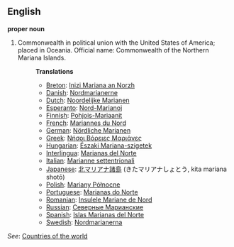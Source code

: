 ==English==

'''proper noun'''

# Commonwealth in political union with the United States of America; placed in Oceania. Official name: Commonwealth of the Northern Mariana Islands.
#:'''Translations'''
#:*[[Breton]]: [[Inizi Mariana an Norzh]]
#:*[[Danish]]: [[Nordmarianerne]]
#:*[[Dutch]]: [[Noordelijke Marianen]]
#:*[[Esperanto]]: [[Nord-Marianoj]]
#:*[[Finnish]]: [[Pohjois-Mariaanit]]
#:*[[French]]: [[Mariannes du Nord]]
#:*[[German]]: [[Nördliche Marianen]]
#:*[[Greek]]: [[Νήσοι Βόρειες Μαριάνες]]
#:*[[Hungarian]]: [[Északi Mariana-szigetek]]
#:*[[Interlingua]]: [[Marianas del Norte]]
#:*[[Italian]]: [[Marianne settentrionali]]
#:*[[Japanese]]: [[北マリアナ諸島]] (きたマリアナしょとう, kita mariana shotō)
#:*[[Polish]]: [[Mariany Północne]]
#:*[[Portuguese]]: [[Marianas do Norte]]
#:*[[Romanian]]: [[Insulele Mariane de Nord]]
#:*[[Russian]]: [[Северные Марианские]]
#:*[[Spanish]]: [[Islas Marianas del Norte]]
#:*[[Swedish]]: [[Nordmarianerna]]

''See'': [[Countries of the world]]